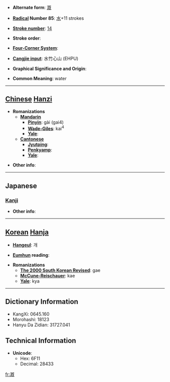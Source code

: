 * '''Alternate form''': [[溉]]

* '''[[Wiktionary:Chinese radical index| Radical]] Number 85''': [[Wiktionary:Chinese radical index 水|水]]+11 strokes

* '''[[Wiktionary:Chinese total strokes index|Stroke number]]''': [[Wiktionary:Chinese total strokes index 14|14]]

* '''Stroke order''': 

* '''[[Wiktionary:Chinese four corner index|Four-Corner System]]''': 

* '''[[Wiktionary:Chinese Cangjie index|Cangjie input]]''': 水竹心山 (EHPU)

* '''Graphical Significance and Origin''': 

* '''Common Meaning''': water

----

== [[Chinese]] [[Hanzi]] ==

* '''Romanizations'''
** '''[[Mandarin]]'''
*** '''[[Pinyin]]''': gài (gai4)
*** '''[[Wade-Giles]]''': kai<sup>4</sup>
*** '''[[Yale]]''': 
** '''[[Cantonese]]'''
*** '''[[Jyutping]]''':
*** '''[[Penkyamp]]''': 
*** '''[[Yale]]''': 

* '''Other info''': 

----

==Japanese==
===[[Kanji]]===
{{kanji|on readings=[[がい]] (gai), [[かい]] (kai)
|kun readings=[[そそぐ]] (sosogu)
}}

* '''Other info''':  

----

== [[Korean]] [[Hanja]] ==

* '''[[Hangeul]]''': 개

* '''[[Eumhun]] reading''': 

* '''Romanizations'''
** '''[[The 2000 South Korean Revised Romanization|The 2000 South Korean Revised]]''': gae
** '''[[McCune-Reischauer]]''': kae
** '''[[Yale]]''': kya

----

== Dictionary Information ==

* KangXi: 0645.160
* Morohashi: 18123
* Hanyu Da Zidian: 31727.041

== Technical Information ==

* '''Unicode''':
** Hex: 6F11
** Decimal: 28433

[[fr:漑]]